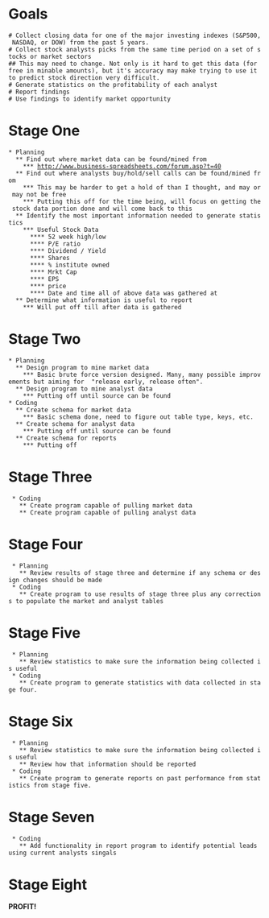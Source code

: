 =Goals=
 # Collect closing data for one of the major investing indexes (S&P500, NASDAQ, or DOW) from the past 5 years.
 # Collect stock analysts picks from the same time period on a set of stocks or market sectors
 ## This may need to change. Not only is it hard to get this data (for free in minable amounts), but it's accuracy may make trying to use it to predict stock direction very difficult.
 # Generate statistics on the profitability of each analyst
 # Report findings
 # Use findings to identify market opportunity

=Stage One=
 * Planning
   ** Find out where market data can be found/mined from
     *** http://www.business-spreadsheets.com/forum.asp?t=40
   ** Find out where analysts buy/hold/sell calls can be found/mined from
     *** This may be harder to get a hold of than I thought, and may or may not be free
     *** Putting this off for the time being, will focus on getting the stock data portion done and will come back to this
   ** Identify the most important information needed to generate statistics
     *** Useful Stock Data
       **** 52 week high/low
       **** P/E ratio
       **** Dividend / Yield
       **** Shares
       **** % institute owned
       **** Mrkt Cap
       **** EPS
       **** price
       **** Date and time all of above data was gathered at
   ** Determine what information is useful to report
     *** Will put off till after data is gathered

=Stage Two=
 * Planning
   ** Design program to mine market data
     *** Basic brute force version designed. Many, many possible improvements but aiming for  "release early, release often".
   ** Design program to mine analyst data
     *** Putting off until source can be found
 * Coding
   ** Create schema for market data
     *** Basic schema done, need to figure out table type, keys, etc.
   ** Create schema for analyst data
     *** Putting off until source can be found
   ** Create schema for reports
     *** Putting off

=Stage Three=
  * Coding
    ** Create program capable of pulling market data
    ** Create program capable of pulling analyst data

=Stage Four=
  * Planning
    ** Review results of stage three and determine if any schema or design changes should be made
  * Coding
    ** Create program to use results of stage three plus any corrections to populate the market and analyst tables

=Stage Five=
  * Planning
    ** Review statistics to make sure the information being collected is useful
  * Coding
    ** Create program to generate statistics with data collected in stage four.

=Stage Six=
  * Planning
    ** Review statistics to make sure the information being collected is useful
    ** Review how that information should be reported
  * Coding
    ** Create program to generate reports on past performance from statistics from stage five.

=Stage Seven=
  * Coding
    ** Add functionality in report program to identify potential leads using current analysts singals

=Stage Eight=
'''PROFIT!'''